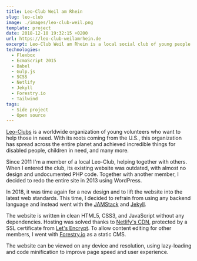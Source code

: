 ```yaml
---
title: Leo-Club Weil am Rhein
slug: leo-club
image: ./images/leo-club-weil.png
template: project
date: 2018-12-10 19:32:15 +0200
url: https://leo-club-weilamrhein.de
excerpt: Leo-Club Weil am Rhein is a local social club of young people dedicated to helping disabled people and children in need.
technologies:
  - Flexbox
  - EcmaScript 2015
  - Babel
  - Gulp.js
  - SCSS
  - Netlify
  - Jekyll
  - Forestry.io
  - Tailwind
tags:
  - Side project
  - Open source
---
```


[Leo-Clubs](http://members.lionsclubs.org/EN/leos/index.php) is a worldwide organization of young volunteers who want to help those in need. With its roots coming from the U.S., this organization has spread across the entire planet and achieved incredible things for disabled people, children in need, and many more.

Since 2011 I'm a member of a local Leo-Club, helping together with others. When I entered the club, its existing website was outdated, with almost no design and undocumented PHP code. Together with another member, I decided to redo the entire site in 2013 using WordPress.

In 2018, it was time again for a new design and to lift the website into the latest web standards. This time, I decided to refrain from using any backend language and instead went with the [JAMStack](https://jamstack.org/) and [Jekyll](https://jekyllrb.com).

The website is written in clean HTML5, CSS3, and JavaScript without any dependencies. Hosting was solved thanks to [Netlify's CDN](https://www.netlify.com/), protected by a SSL certificate from [Let's Encrypt](https://letsencrypt.org/). To allow content editing for other members, I went with [Forestry.io](https://forestry.io/) as a static CMS.

The website can be viewed on any device and resolution, using lazy-loading and code minification to improve page speed and user experience.
